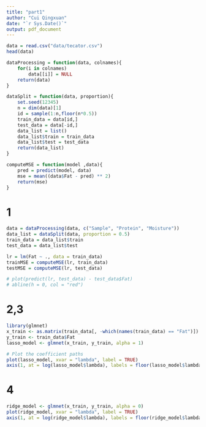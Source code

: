 ```yaml
---
title: "part1"
author: "Cui Qingxuan"
date: "`r Sys.Date()`"
output: pdf_document
---
```



```r
data = read.csv("data/tecator.csv")
head(data)
```
```r
dataProcessing = function(data, colnames){
    for(i in colnames)
        data[[i]] = NULL
    return(data)
}

dataSplit = function(data, proportion){
    set.seed(12345)
    n = dim(data)[1]
    id = sample(1:n,floor(n*0.5))
    train_data = data[id,]
    test_data = data[-id,]
    data_list = list()
    data_list$train = train_data
    data_list$test = test_data
    return(data_list)
}

computeMSE = function(model ,data){
    pred = predict(model, data)
    mse = mean((data$Fat - pred) ** 2)
    return(mse)
}
```
# 1
```r
data = dataProcessing(data, c("Sample", "Protein", "Moisture"))
data_list = dataSplit(data, proportion = 0.5)
train_data = data_list$train
test_data = data_list$test

lr = lm(Fat ~ ., data = train_data)
trainMSE = computeMSE(lr, train_data)
testMSE = computeMSE(lr, test_data)

# plot(predict(lr, test_data) - test_data$Fat) 
# abline(h = 0, col = "red") 

```
# 2,3
```r
library(glmnet)
x_train <- as.matrix(train_data[, -which(names(train_data) == "Fat")]) 
y_train <- train_data$Fat  
lasso_model <- glmnet(x_train, y_train, alpha = 1)

# Plot the coefficient paths
plot(lasso_model, xvar = "lambda", label = TRUE)
axis(1, at = log(lasso_model$lambda), labels = floor(lasso_model$lambda)) 
```

# 4
```r
ridge_model <- glmnet(x_train, y_train, alpha = 0)
plot(ridge_model, xvar = "lambda", label = TRUE)
axis(1, at = log(ridge_model$lambda), labels = floor(ridge_model$lambda)) 
```